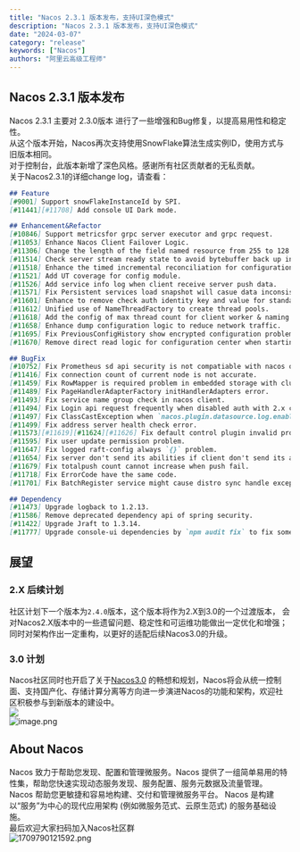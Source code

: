 ```yaml
---
title: "Nacos 2.3.1 版本发布，支持UI深色模式"
description: "Nacos 2.3.1 版本发布，支持UI深色模式"
date: "2024-03-07"
category: "release"
keywords: ["Nacos"]
authors: "阿里云高级工程师"
---
```


<a name="GG18o"></a>
## Nacos 2.3.1 版本发布
Nacos 2.3.1 主要对 2.3.0版本 进行了一些增强和Bug修复，以提高易用性和稳定性。 <br />从这个版本开始，Nacos再次支持使用SnowFlake算法生成实例ID，使用方式与旧版本相同。 <br />对于控制台，此版本新增了深色风格。感谢所有社区贡献者的无私贡献。<br />关于Nacos2.3.1的详细change log，请查看：
```markdown
## Feature
[#9001] Support snowFlakeInstanceId by SPI.
[#11441][#11708] Add console UI Dark mode.

## Enhancement&Refactor
[#10846] Support metricsfor grpc server executor and grpc request.
[#11053] Enhance Nacos Client Failover Logic.
[#11306] Change the length of the field named resource from 255 to 128.
[#11514] Check server stream ready state to avoid bytebuffer back up in flow control pending write queue.
[#11518] Enhance the timed incremental reconciliation for configuration center.
[#11521] Add UT coverage for config module.
[#11526] Add service info log when client receive server push data.
[#11571] Fix Persistent services load snapshot will casue data inconsistent by thread safety.
[#11601] Enhance to remove check auth identity key and value for standalone mode.
[#11612] Unified use of NameThreadFactory to create thread pools.
[#11618] Add the config of max thread count for client worker & naming polling.
[#11658] Enhance dump configuration logic to reduce network traffic.
[#11695] Fix PreviousConfigHistory show encrypted configuration problem.
[#11670] Remove direct read logic for configuration center when starting with derby.

## BugFix
[#10752] Fix Prometheus sd api security is not compatiable with nacos original security configs.
[#11416] Fix connection count of current node is not accurate.
[#11459] Fix RowMapper is required problem in embedded storage with cluster.
[#11489] Fix PageHandlerAdapterFactory initHandlerAdapters error.
[#11493] Fix service name group check in nacos client.
[#11494] Fix Login api request frequently when disabled auth with 2.x client.
[#11497] Fix ClassCastException when `nacos.plugin.datasource.log.enabled=true`.
[#11499] Fix address server health check error.
[#11573][#11619][#11624][#11626] Fix default control plugin invalid problem.
[#11595] Fix user update permission problem.
[#11647] Fix logged raft-config always `{}` problem.
[#11654] Fix server don't send its abilities if client don't send its abilities when setting up connection.
[#11679] Fix totalpush count cannot increase when push fail.
[#11718] Fix ErrorCode have the same code.
[#11701] Fix BatchRegister service might cause distro sync handle exception and data delay after timeout.

## Dependency
[#11473] Upgrade logback to 1.2.13.
[#11586] Remove deprecated dependency api of spring security.
[#11422] Upgrade Jraft to 1.3.14.
[#11777] Upgrade console-ui dependencies by `npm audit fix` to fix some ui security.
```
<a name="TQS9F"></a>
## 展望
<a name="RBzcg"></a>
### 2.X 后续计划
社区计划下一个版本为`2.4.0`版本，这个版本将作为2.X到3.0的一个过渡版本， 会对Nacos2.X版本中的一些遗留问题、稳定性和可运维功能做出一定优化和增强；同时对架构作出一定重构，以更好的适配后续Nacos3.0的升级。
<a name="Q5fbA"></a>
### 3.0 计划
Nacos社区同时也开启了关于[Nacos3.0](https://mp.weixin.qq.com/s/8UwwD_WxSJINP8Qr_1wogg) 的畅想和规划，Nacos将会从统一控制面、支持国产化、存储计算分离等方向进一步演进Nacos的功能和架构，欢迎社区积极参与到新版本的建设中。<br />![](https://cdn.nlark.com/yuque/0/2023/png/1577777/1698198629123-af9f1216-f996-4ac2-81bf-436048823d21.png#from=url&id=PtLUy&originHeight=914&originWidth=3787&originalType=binary&ratio=2&rotation=0&showTitle=false&status=done&style=none&title=)<br />![image.png](https://cdn.nlark.com/yuque/0/2022/png/1577777/1660125280551-a2e881fe-d25e-4ebb-a28f-8e56683deef1.png#clientId=uf10cb19a-105c-4&crop=0&crop=0&crop=1&crop=1&from=url&id=Z9to1&margin=%5Bobject%20Object%5D&name=image.png&originHeight=794&originWidth=1650&originalType=binary&ratio=1&rotation=0&showTitle=false&size=185821&status=done&style=none&taskId=u63849e10-1dae-45cb-b559-04d106ebe86&title=#crop=0&crop=0&crop=1&crop=1&id=rUihF&originHeight=794&originWidth=1650&originalType=binary&ratio=1&rotation=0&showTitle=false&status=done&style=none&title=#from=url&id=ltpbb&originHeight=794&originWidth=1650&originalType=binary&ratio=2&rotation=0&showTitle=false&status=done&style=none&title=)
<a name="wQhjj"></a>
## About Nacos
Nacos 致力于帮助您发现、配置和管理微服务。Nacos 提供了一组简单易用的特性集，帮助您快速实现动态服务发现、服务配置、服务元数据及流量管理。<br />Nacos 帮助您更敏捷和容易地构建、交付和管理微服务平台。 Nacos 是构建以“服务”为中心的现代应用架构 (例如微服务范式、云原生范式) 的服务基础设施。<br />最后欢迎大家扫码加入Nacos社区群<br />![1709790121592.png](/img/1728552219678.png)

